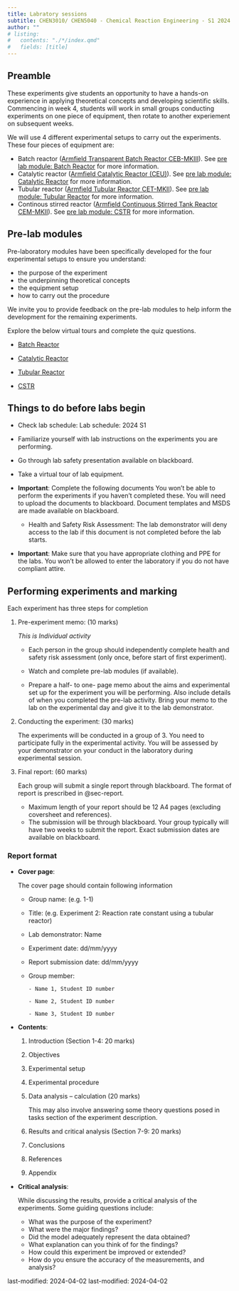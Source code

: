 ```yaml
---
title: Labratory sessions
subtitle: CHEN3010/ CHEN5040 - Chemical Reaction Engineering - S1 2024
author: ""
# listing:
#   contents: "./*/index.qmd"
#   fields: [title]
---
```


## Preamble

These experiments give students an opportunity to have a hands-on experience in
applying theoretical concepts and developing scientific skills. Commencing in
week 4, students will work in small groups conducting experiments on one piece
of equipment, then rotate to another experiement on subsequent weeks.

We will use 4 different experimental setups to carry out the experiments. These
four pieces of equipment are:

- Batch reactor ([Armfield Transparent Batch Reactor
  CEB-MKIII](./Experiment-01-Batch-Saponification-Reaction-of-EtAc-and-NaOH/CEB-MKIII-Issue-3-Instruction-Manual.pdf)).
  See [pre lab module: Batch 
  Reactor](./prelab/Batch_Reactor/index.htm) for more
  information.
- Catalytic reactor ([Armfield Catalytic Reactor
  (CEU)](./Experiment-03-Study-of-Sucrose-Inversion/PC-0054962-Armfield-Manual-CEU-Issue
  13.pdf)). See [pre lab module: Catalytic
  Reactor](./prelab/Catalytic_Reactor/index.htm) for more
  information.  
- Tubular reactor ([Armfield Tubular Reactor
  CET-MKII](./Experiment-02-Reaction-rate-constant-using-a-tubular-reactor/CET-MKII
  Issue 21 Instruction Manual.pdf)). See [pre lab module: Tubular
  Reactor](./prelab/Tubular_Reactor/index.htm) for more
  information. 
- Continous stirred reactor ([Armfield Continuous Stirred Tank Reactor
  CEM-MKII](./Experiment-05-Determination-of-the-residence-time-in-a-CSTR/PC-0055760-Armfield-Manual-CEM-MKII-Issue
  21.pdf)). See [pre lab module: CSTR](./prelab/CSTR/index.htm) for more
  information. 


## Pre-lab modules

Pre-laboratory modules have been specifically developed for the four
experimental setups to ensure you understand:

- the purpose of the experiment
- the underpinning theoretical concepts
- the equipment setup
- how to carry out the procedure

We invite you to provide feedback on the pre-lab modules to help inform the
development for the remaining experiments.

Explore the below virtual tours and complete the quiz questions. 

* [Batch Reactor](./prelab/Batch_Reactor/index.htm)

* [Catalytic Reactor](./prelab/Catalytic_Reactor/index.htm)

* [Tubular Reactor](./prelab/Tubular_Reactor/index.htm)

* [CSTR](./prelab/CSTR/index.htm)

## Things to do before labs begin

* Check lab schedule: Lab schedule: 2024 S1

* Familiarize yourself with lab instructions on the experiments you are performing.
* Go through lab safety presentation available on blackboard.
* Take a virtual tour of lab equipment.
* **Important**: Complete the following documents You won’t be able to perform
  the experiments if you haven’t completed these. You will need to upload the
  documents to blackboard. Document templates and MSDS are made available on
  blackboard. 
  - Health and Safety Risk Assessment: The lab demonstrator will deny
    access to the lab if this document is not completed before the lab starts.
* **Important**: Make sure that you have appropriate clothing and PPE for the
  labs. You won’t be allowed to enter the laboratory if you do not have
  compliant attire.

## Performing experiments and marking

Each experiment has three steps for completion

1. Pre-experiment memo: \hfill  (10 marks)
   
   *This is Individual activity*

   - Each person in the group should independently complete health and safety
     risk assessment (only once, before start of first experiment).

   - Watch and complete pre-lab modules (if available).

   - Prepare a half- to one- page memo about the aims and experimental set up
     for the experiment you will be performing. Also include details of when
     you completed the pre-lab activity. Bring your memo to the lab on the
     experimental day and give it to the lab demonstrator. 

2. Conducting the experiment: \hfill (30 marks)

   The experiments will be conducted in a group of 3. You need to participate
   fully in the experimental activity. You will be assessed by your
   demonstrator on your conduct in the laboratory during experimental session. 

3. Final report: \hfill (60 marks)

   Each group will submit a single report through blackboard. The format of
   report is prescribed in @sec-report.

   - Maximum length of your report should be 12 A4 pages (excluding coversheet and references).
   - The submission will be through blackboard. Your group typically will have
     two weeks to submit the report. Exact submission dates are available on blackboard. 

### Report format {#sec-report}

* **Cover page**: 

  The cover page should contain following information

  - Group name: (e.g. 1-1)
  - Title: (e.g. Experiment 2: Reaction rate constant using a tubular reactor)
  - Lab demonstrator: Name
  - Experiment date:	dd/mm/yyyy
  - Report submission date: dd/mm/yyyy
  - Group member: 

		- Name 1, Student ID number

		- Name 2, Student ID number

		- Name 3, Student ID number

* **Contents**: 

  1.  Introduction \hfill (Section 1-4: 20 marks)
  2.  Objectives
  3.  Experimental setup
  4.  Experimental procedure
  5.  Data analysis – calculation \hfill (20 marks)

      This may also involve answering some theory questions posed in tasks
      section of the experiment description. 
  6.  Results and critical analysis \hfill (Section 7-9: 20 marks)
  7.  Conclusions
  8.  References
  9.  Appendix

* **Critical analysis**: 

  While discussing the results, provide a critical analysis of the experiments.
  Some guiding questions include:	

  - What was the purpose of the experiment?	
  - What were the major findings?	
  - Did the model adequately represent the data obtained?	
  - What explanation can you think of for the findings?	
  - How could this experiment be improved or extended?	
  - How do you ensure the accuracy of the measurements, and analysis?


last-modified: 2024-04-02
last-modified: 2024-04-02
